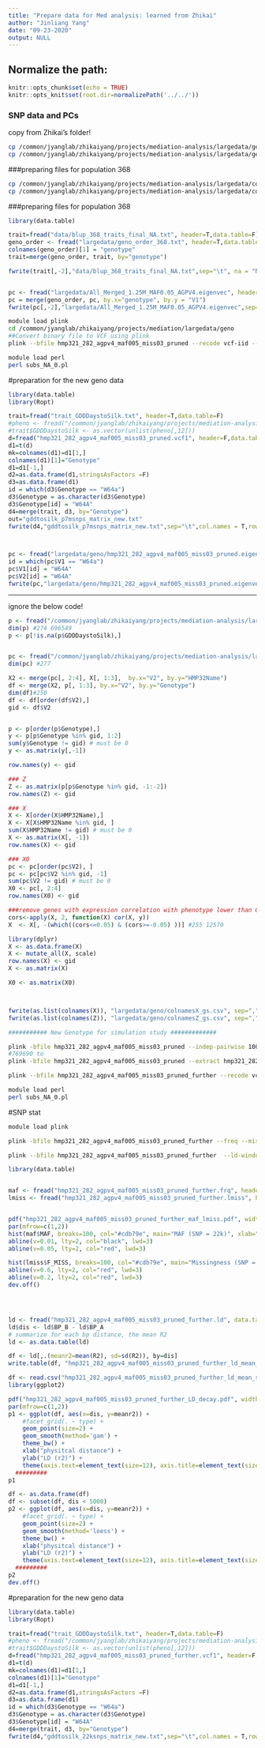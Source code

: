 ```yaml
---
title: "Prepare data for Med analysis: learned from Zhikai"
author: "Jinliang Yang"
date: "09-23-2020"
output: NULL
---
```



## Normalize the path:

```r
knitr::opts_chunk$set(echo = TRUE) 
knitr::opts_knit$set(root.dir=normalizePath('../../')) 
```


### SNP data and PCs

copy from Zhikai's folder!

```bash
cp /common/jyanglab/zhikaiyang/projects/mediation-analysis/largedata/geno_282/allchr_bisnp_n282_snpid_maf01_geno2_pruned_NA_0_matrix.txt largedata/geno
cp /common/jyanglab/zhikaiyang/projects/mediation-analysis/largedata/geno_282/allchr_bisnp_n282_snpid_maf01_geno2_pruned.eigenvec largedata
```

###preparing files for population 368
```bash
cp /common/jyanglab/zhikaiyang/projects/mediation-analysis/largedata/code2020/traits/tpb_p7msnps_368/All_Merged_1.25M_MAF0.05_AGPV4.eigenvec largedata/All_Merged_1.25M_MAF0.05_AGPV4.eigenvec
cp /common/jyanglab/zhikaiyang/projects/mediation-analysis/largedata/code2020/traits/tpb_p7msnps_368/tpb_p7msnps_368_kern_matrix.txt largedata/geno/tpb_p7msnps_368_kern_matrix.txt
```

###preparing files for population 368
```r
library(data.table)

trait=fread("data/blup_368_traits_final_NA.txt", header=T,data.table=F)
geno_order <- fread("largedata/geno_order_368.txt", header=T,data.table=F)
colnames(geno_order)[1] = "genotype"
trait=merge(geno_order, trait, by="genotype")

fwrite(trait[,-2],"data/blup_368_traits_final_NA.txt",sep="\t", na = "NA" ,col.names = T,row.names = F,quote=F)


pc <- fread("largedata/All_Merged_1.25M_MAF0.05_AGPV4.eigenvec", header=F,data.table=F)
pc = merge(geno_order, pc, by.x="genotype", by.y = "V1")
fwrite(pc[,-2],"largedata/All_Merged_1.25M_MAF0.05_AGPV4.eigenvec",sep="\t", na = "NA" ,col.names = F,row.names = F,quote=F)

```

```bash
module load plink
cd /common/jyanglab/zhikaiyang/projects/mediation/largedata/geno
##Convert binary file to VCF using plink
plink --bfile hmp321_282_agpv4_maf005_miss03_pruned --recode vcf-iid --out hmp321_282_agpv4_maf005_miss03_pruned

module load perl
perl subs_NA_0.pl
```


#preparation for the new geno data
```r

library(data.table)
library(Ropt)

trait=fread("trait_GDDDaystoSilk.txt", header=T,data.table=F)
#pheno <- fread("/common/jyanglab/zhikaiyang/projects/mediation-analysis/largedata/geno_282/phenotype_282_GEMMA_sure.txt")
#trait$GDDDaystoSilk <- as.vector(unlist(pheno[,12]))
d=fread("hmp321_282_agpv4_maf005_miss03_pruned.vcf1", header=F,data.table=F)
d1=t(d)
mk=colnames(d1)=d1[1,]
colnames(d1)[1]="Genotype"
d1=d1[-1,]
d2=as.data.frame(d1,stringsAsFactors =F)
d3=as.data.frame(d1)
id = which(d3$Genotype == "W64a")
d3$Genotype = as.character(d3$Genotype)
d3$Genotype[id] = "W64A"
d4=merge(trait, d3, by="Genotype")
out="gddtosilk_p7msnps_matrix_new.txt"
fwrite(d4,"gddtosilk_p7msnps_matrix_new.txt",sep="\t",col.names = T,row.names = F,quote=F)



pc <- fread("largedata/geno/hmp321_282_agpv4_maf005_miss03_pruned.eigenvec", data.table = FALSE)
id = which(pc$V1 == "W64a")
pc$V1[id] = "W64A"
pc$V2[id] = "W64A"
fwrite(pc,"largedata/geno/hmp321_282_agpv4_maf005_miss03_pruned.eigenvec",sep="\t",col.names = F, row.names = F, quote=F)
```

-----
ignore the below code!

```r
p <- fread("/common/jyanglab/zhikaiyang/projects/mediation-analysis/largedata/geno_282/allchr_bisnp_n282_snpid_maf01_geno2_pruned_NA_0_matrix.txt", data.table=FALSE)
dim(p) #274 696549
p <- p[!is.na(p$GDDDaystoSilk),] 


pc <- fread("/common/jyanglab/zhikaiyang/projects/mediation-analysis/largedata/geno_282/allchr_bisnp_n282_snpid_maf01_geno2_pruned.eigenvec", data.table = FALSE)
dim(pc) #277

X2 <- merge(pc[, 2:4], X[, 1:3],  by.x="V2", by.y="HMP32Name")
df <- merge(X2, p[, 1:3], by.x="V2", by.y="Genotype")
dim(df)#250
df <- df[order(df$V2),]
gid <- df$V2


p <- p[order(p$Genotype),]            
y <- p[p$Genotype %in% gid, 1:2]
sum(y$Genotype != gid) # must be 0
y <- as.matrix(y[,-1])

row.names(y) <- gid

### Z
Z <- as.matrix(p[p$Genotype %in% gid, -1:-2])
row.names(Z) <- gid

### X
X <- X[order(X$HMP32Name),]
X <- X[X$HMP32Name %in% gid, ]
sum(X$HMP32Name != gid) # must be 0
X <- as.matrix(X[, -1])
row.names(X) <- gid

### X0
pc <- pc[order(pc$V2), ]
pc <- pc[pc$V2 %in% gid, -1]
sum(pc$V2 != gid) # must be 0
X0 <- pc[, 2:4]
row.names(X0) <- gid

###remove genes with expression correlation with phenotype lower than 0.05
cors<-apply(X, 2, function(X) cor(X, y))
X  <- X[, -(which((cors<=0.05) & (cors>=-0.05) ))] #255 12570

library(dplyr)
X <- as.data.frame(X)
X <- mutate_all(X, scale)
row.names(X) <- gid
X <- as.matrix(X)

X0 <- as.matrix(X0)



fwrite(as.list(colnames(X)), "largedata/geno/colnamesX_gs.csv", sep=",", row.names=FALSE, quote=FALSE)
fwrite(as.list(colnames(Z)), "largedata/geno/colnamesZ_gs.csv", sep=",", row.names=FALSE, quote=FALSE)


```


```bash
########### New Genotype for simulation study #############

plink -bfile hmp321_282_agpv4_maf005_miss03_pruned --indep-pairwise 100 kb 10 0.005 --out hmp321_282_agpv4_maf005_miss03_pruned_further
#769690 to 
plink -bfile hmp321_282_agpv4_maf005_miss03_pruned --extract hmp321_282_agpv4_maf005_miss03_pruned_further.prune.in --make-bed --out hmp321_282_agpv4_maf005_miss03_pruned_further

plink --bfile hmp321_282_agpv4_maf005_miss03_pruned_further --recode vcf-iid --out hmp321_282_agpv4_maf005_miss03_pruned_further

module load perl
perl subs_NA_0.pl

```

#SNP stat
```bash
module load plink

plink -bfile hmp321_282_agpv4_maf005_miss03_pruned_further --freq --missing --out hmp321_282_agpv4_maf005_miss03_pruned_further

plink --bfile hmp321_282_agpv4_maf005_miss03_pruned_further  --ld-window 10 --ld-window-kb 100 --r2 --ld-window-r2 0  --out hmp321_282_agpv4_maf005_miss03_pruned_further

```


```r
library(data.table)


maf <- fread("hmp321_282_agpv4_maf005_miss03_pruned_further.frq", header=TRUE)
lmiss <- fread("hmp321_282_agpv4_maf005_miss03_pruned_further.lmiss", header=TRUE)


pdf("hmp321_282_agpv4_maf005_miss03_pruned_further_maf_lmiss.pdf", width = 10, height=5)
par(mfrow=c(1,2))
hist(maf$MAF, breaks=100, col="#cdb79e", main="MAF (SNP = 22k)", xlab="Minor Allele Freq")
abline(v=0.01, lty=2, col="black", lwd=3)
abline(v=0.05, lty=2, col="red", lwd=3)

hist(lmiss$F_MISS, breaks=100, col="#cdb79e", main="Missingness (SNP = 22k)", xlab="Missing Rate")
abline(v=0.6, lty=2, col="red", lwd=3)
abline(v=0.2, lty=2, col="red", lwd=3)
dev.off()




ld <- fread("hmp321_282_agpv4_maf005_miss03_pruned_further.ld", data.table=FALSE)
ld$dis <- ld$BP_B - ld$BP_A
# summarize for each bp distance, the mean R2 
ld <- as.data.table(ld)

df <- ld[,.(meanr2=mean(R2), sd=sd(R2)), by=dis]
write.table(df, "hmp321_282_agpv4_maf005_miss03_pruned_further_ld_mean_sd.csv", sep=",", quote=FALSE)

df <- read.csv("hmp321_282_agpv4_maf005_miss03_pruned_further_ld_mean_sd.csv")
library(ggplot2)

pdf("hmp321_282_agpv4_maf005_miss03_pruned_further_LD_decay.pdf", width = 10, height=5)
par(mfrow=c(1,2))
p1 <- ggplot(df, aes(x=dis, y=meanr2)) +
    #facet_grid(. ~ type) +
    geom_point(size=2) +
    geom_smooth(method='gam') +
    theme_bw() +
    xlab("physitcal distance") +
    ylab("LD (r2)") +
    theme(axis.text=element_text(size=12), axis.title=element_text(size=15) )
  #########
p1

df <- as.data.frame(df)
df <- subset(df, dis < 5000)
p2 <- ggplot(df, aes(x=dis, y=meanr2)) +
    #facet_grid(. ~ type) +
    geom_point(size=2) +
    geom_smooth(method='loess') +
    theme_bw() +
    xlab("physitcal distance") +
    ylab("LD (r2)") +
    theme(axis.text=element_text(size=12), axis.title=element_text(size=15) )
  #########
p2
dev.off()


```


#preparation for the new geno data
```r

library(data.table)
library(Ropt)

trait=fread("trait_GDDDaystoSilk.txt", header=T,data.table=F)
#pheno <- fread("/common/jyanglab/zhikaiyang/projects/mediation-analysis/largedata/geno_282/phenotype_282_GEMMA_sure.txt")
#trait$GDDDaystoSilk <- as.vector(unlist(pheno[,12]))
d=fread("hmp321_282_agpv4_maf005_miss03_pruned_further.vcf1", header=F,data.table=F)
d1=t(d)
mk=colnames(d1)=d1[1,]
colnames(d1)[1]="Genotype"
d1=d1[-1,]
d2=as.data.frame(d1,stringsAsFactors =F)
d3=as.data.frame(d1)
id = which(d3$Genotype == "W64a")
d3$Genotype = as.character(d3$Genotype)
d3$Genotype[id] = "W64A"
d4=merge(trait, d3, by="Genotype")
fwrite(d4,"gddtosilk_22ksnps_matrix_new.txt",sep="\t",col.names = T,row.names = F,quote=F)

```


